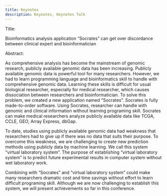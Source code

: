 ---
title: Keynotes
description: Keynotes, Keynotes Talk
---

<Accordion>
  <AccordionItem title="Dr. Fei Wang, Associate Professor at Weill Cornell Medicine, Cornell University, USA.">
  </AccordionItem>

  <AccordionItem title="Dr. Shigeo Yamaguchi, Assistant Professor at School of Medicine, Keio University, Japan.">
    <p>Title:</p>
    <p>
    Bioinformatics analysis application “Socrates” can get over discordance between clinical expert and bioinformatician
    </p>
    <p>Abstract:</p>
    <p>
    As comprehensive analysis has become the mainstream of genomic research, publicly available genomic data has been increasing. Publicly available genomic data is powerful tool for many researchers. However, we had to learn programming language and bioinformatics skill to handle with comprehensive genomic data. Learning these skills is difficult for usual biological researcher, especially for medical researcher, which causes dissociation between researchers and bioinformatician. To solve this problem, we created a new application named “Socrates”. Socrates is fully made-to-order software. Using Socrates, researcher can handle with genomic and clinical information without learning programing skill. Socrates can make medical researchers analyze publicly available data like TCGA, CCLE, GEO, Array Express, dbGap. 
    </p>
    <p>
    To date, studies using publicly available genomic data had weakness that researchers had to give up if there was no data that suits their purpose. To overcome this weakness, we are challenging to create new prediction methods using publicly data by machine learning. We call this system “virtual laboratory system”. The purpose of establishing “virtual laboratory system” is to predict future experimental results in computer system without wet laboratory work. 
    </p>
    <p>
    Combining with “Socrates” and “virtual laboratory system” could make many researchers dramatic cost and time savings without effort to learn difficult programing skill. Although we are now challenging to establish this system, we will present achievements so far in this conference.
    </p>
  </AccordionItem>
</Accordion>